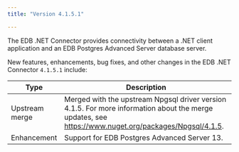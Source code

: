 ```yaml
---
title: "Version 4.1.5.1"

---
```

The EDB .NET Connector provides connectivity between a .NET client application and an EDB Postgres Advanced Server database server.

New features, enhancements, bug fixes, and other changes in the EDB .NET Connector `4.1.5.1` include:

| Type           | Description                                                                                                                                            |
|----------------|--------------------------------------------------------------------------------------------------------------------------------------------------------|
| Upstream merge | Merged with the upstream Npgsql driver version 4.1.5. For more information about the merge updates, see <https://www.nuget.org/packages/Npgsql/4.1.5>. |
| Enhancement    | Support for EDB Postgres Advanced Server 13.                                                                                                           |
